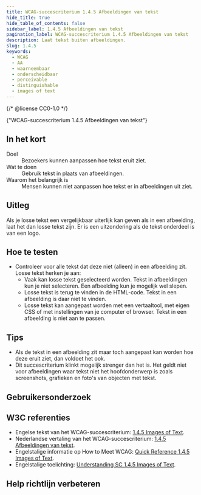 ```yaml
---
title: WCAG-succescriterium 1.4.5 Afbeeldingen van tekst
hide_title: true
hide_table_of_contents: false
sidebar_label: 1.4.5 Afbeeldingen van tekst
pagination_label: WCAG-succescriterium 1.4.5 Afbeeldingen van tekst
description: Laat tekst buiten afbeeldingen.
slug: 1.4.5
keywords:
  - WCAG
  - AA
  - waarneembaar
  - onderscheidbaar
  - perceivable
  - distinguishable
  - images of text
---
```


{/* @license CC0-1.0 */}


<WcagHeadingGroup level={1} conformanceLevel="Niveau AA">
  {"WCAG-succescriterium 1.4.5 Afbeeldingen van tekst"}
</WcagHeadingGroup>

## In het kort

<dl>
  <div class="dl__item">
    <dt class="dl__term">Doel</dt>
    <dd class="dl__definition">Bezoekers kunnen aanpassen hoe tekst eruit ziet.</dd>
  </div>
  <div class="dl__item">
    <dt class="dl__term">Wat te doen</dt>
    <dd class="dl__definition">Gebruik tekst in plaats van afbeeldingen.</dd>
  </div>
  <div class="dl__item">
    <dt class="dl__term">Waarom het belangrijk is</dt>
    <dd class="dl__definition">Mensen kunnen niet aanpassen hoe tekst er in afbeeldingen uit ziet.</dd>
  </div>
</dl>

## Uitleg

<Summary />

Als je losse tekst een vergelijkbaar uiterlijk kan geven als in een afbeelding, laat het dan losse tekst zijn. Er is een uitzondering als de tekst onderdeel is van een logo.

## Hoe te testen

- Controleer voor alle tekst dat deze niet (alleen) in een afbeelding zit. Losse tekst herken je aan:
  - Vaak kan losse tekst geselecteerd worden. Tekst in afbeeldingen kun je niet selecteren. Een afbeelding kun je mogelijk wel slepen.
  - Losse tekst is terug te vinden in de HTML-code. Tekst in een afbeelding is daar niet te vinden.
  - Losse tekst kan aangepast worden met een vertaaltool, met eigen CSS of met instellingen van je computer of browser. Tekst in een afbeelding is niet aan te passen.

## Tips

- Als de tekst in een afbeelding zit maar toch aangepast kan worden hoe deze eruit ziet, dan voldoet het ook.
- Dit succescriterium klinkt mogelijk strenger dan het is. Het geldt niet voor afbeeldingen waar tekst niet het hoofdonderwerp is zoals screenshots, grafieken en foto's van objecten met tekst.

## Gebruikersonderzoek

<CTAGebruikersonderzoek />

## W3C referenties

- Engelse tekst van het WCAG-succescriterium: [<span lang="en">1.4.5 Images of Text</span>](https://www.w3.org/TR/WCAG22/#resize-text).
- Nederlandse vertaling van het WCAG-succescriterium: [1.4.5 Afbeeldingen van tekst](https://www.w3.org/Translations/WCAG22-nl/#afbeeldingen-van-tekst).
- Engelstalige informatie op <span lang="en">How to Meet WCAG</span>: [<span lang="en">Quick Reference 1.4.5 Images of Text</span>](https://www.w3.org/WAI/WCAG22/quickref/#resize-text).
- Engelstalige toelichting: [<span lang="en">Understanding SC 1.4.5 Images of Text</span>](https://www.w3.org/WAI/WCAG22/Understanding/resize-text.html).

<SpotlightSection>
  <Markdown omitH1 headinglevel={3}>
    <Disclaimer />
  </Markdown>
</SpotlightSection>

## Help richtlijn verbeteren

<Markdown omitH1 headinglevel={3}>
  <WCAGFooterInfo />
</Markdown>
